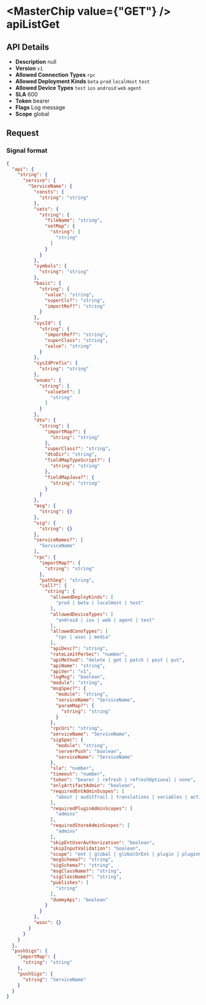 
# <MasterChip value={"GET"} /> apiListGet

## API Details

- **Description** null
- **Version** `v1`
- **Allowed Connection Types** `rpc` 
- **Allowed Deployment Kinds** `beta` `prod` `localHost` `test` 
- **Allowed Device Types** `test` `ios` `android` `web` `agent` 
- **SLA** 600
- **Token** bearer
- **Flags** Log message
- **Scope** global


## Request

### Signal format

```json
{
  "api": {
    "string": {
      "service": {
        "ServiceName": {
          "consts": {
            "string": "string"
          },
          "sets": {
            "string": {
              "fileName": "string",
              "setMap": {
                "string": [
                  "string"
                ]
              }
            }
          },
          "symbols": {
            "string": "string"
          },
          "basic": {
            "string": {
              "value": "string",
              "superCls?": "string",
              "importRef?": "string"
            }
          },
          "sysId": {
            "string": {
              "importRef?": "string",
              "superClass": "string",
              "value": "string"
            }
          },
          "sysIdPrefix": {
            "string": "string"
          },
          "enums": {
            "string": {
              "valueSet": [
                "string"
              ]
            }
          },
          "dto": {
            "string": {
              "importMap?": {
                "string": "string"
              },
              "superClass?": "string",
              "dtoDir": "string",
              "fieldMapTypeScript?": {
                "string": "string"
              },
              "fieldMapJava?": {
                "string": "string"
              }
            }
          },
          "msg": {
            "string": {}
          },
          "sig": {
            "string": {}
          },
          "serviceNames?": [
            "ServiceName"
          ],
          "rpc": {
            "importMap?": {
              "string": "string"
            },
            "pathSeg": "string",
            "call?": {
              "string": {
                "allowedDeployKinds": [
                  "prod | beta | localHost | test"
                ],
                "allowedDeviceTypes": [
                  "android | ios | web | agent | test"
                ],
                "allowedConnTypes": [
                  "rpc | wsoc | media"
                ],
                "apiDesc?": "string",
                "rateLimitPerSec": "number",
                "apiMethod": "delete | get | patch | post | put",
                "apiName": "string",
                "apiVer": "v1",
                "logMsg": "boolean",
                "module": "string",
                "msgSpec?": {
                  "module": "string",
                  "serviceName": "ServiceName",
                  "paramMap?": {
                    "string": "string"
                  }
                },
                "rpcUri": "string",
                "serviceName": "ServiceName",
                "sigSpec": {
                  "module": "string",
                  "serverPush": "boolean",
                  "serviceName": "ServiceName"
                },
                "sla": "number",
                "timeout": "number",
                "token": "bearer | refresh | refreshOptional | none",
                "onlyArtifactAdmin": "boolean",
                "requiredEntAdminScopes": [
                  "about | auditTrail | translations | variables | actions | admins | automations | dashboard | dashboardActiveUsage | dashboardIssues | dashboardValidations | dashboardVersionTree | deeplinks | deploy | deployManage | deployPayment | deployPlugins | deployVariables | deployWidget | driveSheets | followers | formEditContentLayout | formEditDetails | formEditFormLayouts | formEditFormulas | formEditPermissions | formEditPrompts | formEditVisibility | formPreview | forms | groups | plugins | prompts | reports | roles | spreadsheets | terminal | users"
                ],
                "requiredPluginAdminScopes": [
                  "admins"
                ],
                "requiredStoreAdminScopes": [
                  "admins"
                ],
                "skipEntUserAuthorization": "boolean",
                "skipInputValidation": "boolean",
                "scope": "ent | global | globalOrEnt | plugin | pluginOrEnt | store | any",
                "msgSchema?": "string",
                "sigSchema?": "string",
                "msgClassName?": "string",
                "sigClassName?": "string",
                "publishes": [
                  "string"
                ],
                "dummyApi": "boolean"
              }
            }
          },
          "wsoc": {}
        }
      }
    }
  },
  "pushSigs": {
    "importMap": {
      "string": "string"
    },
    "pushSigs": {
      "string": "ServiceName"
    }
  }
}
```

